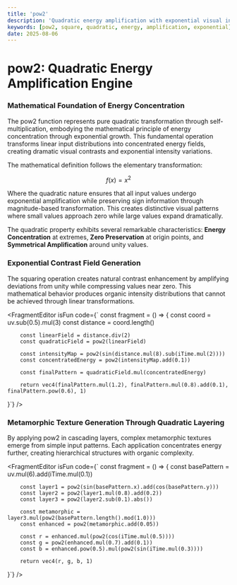 ```yaml
---
title: 'pow2'
description: 'Quadratic energy amplification with exponential visual intensity transformation'
keywords: [pow2, square, quadratic, energy, amplification, exponential]
date: 2025-08-06
---
```



# pow2: Quadratic Energy Amplification Engine

### Mathematical Foundation of Energy Concentration

The pow2 function represents pure quadratic transformation through self-multiplication, embodying the mathematical principle of energy concentration through exponential growth. This fundamental operation transforms linear input distributions into concentrated energy fields, creating dramatic visual contrasts and exponential intensity variations.

The mathematical definition follows the elementary transformation:

$$f(x) = x^2$$

Where the quadratic nature ensures that all input values undergo exponential amplification while preserving sign information through magnitude-based transformation. This creates distinctive visual patterns where small values approach zero while large values expand dramatically.

The quadratic property exhibits several remarkable characteristics: **Energy Concentration** at extremes, **Zero Preservation** at origin points, and **Symmetrical Amplification** around unity values.

### Exponential Contrast Field Generation

The squaring operation creates natural contrast enhancement by amplifying deviations from unity while compressing values near zero. This mathematical behavior produces organic intensity distributions that cannot be achieved through linear transformations.

<FragmentEditor
        isFun
        code={`
const fragment = () => {
        const coord = uv.sub(0.5).mul(3)
        const distance = coord.length()
        
        const linearField = distance.div(2)
        const quadraticField = pow2(linearField)
        
        const intensityMap = pow2(sin(distance.mul(8).sub(iTime.mul(2))))
        const concentratedEnergy = pow2(intensityMap.add(0.1))
        
        const finalPattern = quadraticField.mul(concentratedEnergy)
        
        return vec4(finalPattern.mul(1.2), finalPattern.mul(0.8).add(0.1), finalPattern.pow(0.6), 1)
}`}
/>

### Metamorphic Texture Generation Through Quadratic Layering

By applying pow2 in cascading layers, complex metamorphic textures emerge from simple input patterns. Each application concentrates energy further, creating hierarchical structures with organic complexity.

<FragmentEditor
        isFun
        code={`
const fragment = () => {
        const basePattern = uv.mul(6).add(iTime.mul(0.1))
        
        const layer1 = pow2(sin(basePattern.x).add(cos(basePattern.y)))
        const layer2 = pow2(layer1.mul(0.8).add(0.2))
        const layer3 = pow2(layer2.sub(0.1).abs())
        
        const metamorphic = layer3.mul(pow2(basePattern.length().mod(1.0)))
        const enhanced = pow2(metamorphic.add(0.05))
        
        const r = enhanced.mul(pow2(cos(iTime.mul(0.5))))
        const g = pow2(enhanced.mul(0.7).add(0.1))
        const b = enhanced.pow(0.5).mul(pow2(sin(iTime.mul(0.3))))
        
        return vec4(r, g, b, 1)
}`}
/>
